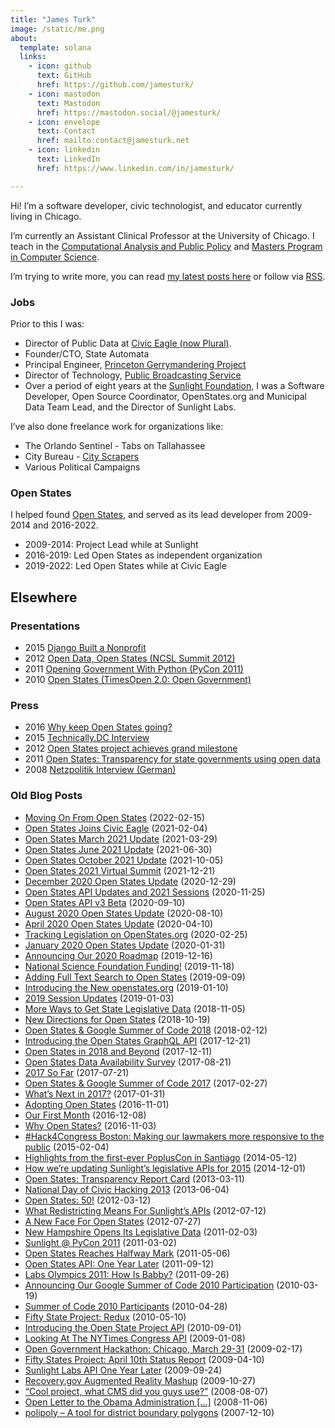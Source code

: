 ```yaml
---
title: "James Turk"
image: /static/me.png
about:
  template: solana
  links:
    - icon: github
      text: GitHub
      href: https://github.com/jamesturk/
    - icon: mastodon
      text: Mastodon
      href: https://mastodon.social/@jamesturk/
    - icon: envelope
      text: Contact
      href: mailto:contact@jamesturk.net
    - icon: linkedin
      text: LinkedIn
      href: https://www.linkedin.com/in/jamesturk/

---
```


Hi! I'm a software developer, civic technologist, and educator currently living in Chicago.

I'm currently an Assistant Clinical Professor at the University of Chicago. I teach in the [Computational Analysis and Public Policy](https://capp.uchicago.edu/) and [Masters Program in Computer Science](https://masters.cs.uchicago.edu/).

I'm trying to write more, you can read [my latest posts here](/) or follow via [RSS](http://localhost:4444/index.xml).

### Jobs

Prior to this I was:

* Director of Public Data at [Civic Eagle (now Plural)](https://www.pluralpolicy.com/).
* Founder/CTO, State Automata
* Principal Engineer, [Princeton Gerrymandering Project](https://gerrymander.princeton.edu/)
* Director of Technology, [Public Broadcasting Service](https://pbs.org)
* Over a period of eight years at the [Sunlight Foundation](https://sunlightfoundation.com), I was a Software Developer, Open Source Coordinator, OpenStates.org and Municipal Data Team Lead, and the Director of Sunlight Labs.

I've also done freelance work for organizations like:

* The Orlando Sentinel - Tabs on Tallahassee
* City Bureau - [City Scrapers](https://cityscrapers.org/)
* Various Political Campaigns

### Open States

I helped found [Open States](https://openstates.org), and served as its lead developer from 2009-2014 and 2016-2022.

* 2009-2014: Project Lead while at Sunlight
* 2016-2019: Led Open States as independent organization
* 2019-2022: Led Open States while at Civic Eagle

## Elsewhere

### Presentations

* 2015 [Django Built a Nonprofit](https://djangobirthday.com/talks/#django-nonprofit)
* 2012 [Open Data, Open States (NCSL Summit 2012)](https://www.ncsl.org/documents/nalit/OpenData-Turk.pdf)
* 2011 [Opening Government With Python (PyCon 2011)](https://us.pycon.org/2011/schedule/presentations/285/)
* 2010 [Open States (TimesOpen 2.0: Open Government)](https://open.blogs.nytimes.com/2010/09/24/timesopen-2-0-open-government-event/)

### Press

* 2016 [Why keep Open States going?](https://opensource.com/government/16/11/why-open-states)
* 2015 [Technically.DC Interview](https://technical.ly/dc/2015/02/19/how-i-work-sunlight-labs-james-turk/)
* 2012 [Open States project achieves grand milestone](https://opensource.com/government/12/3/open-states-project-achieves-grand-milestone)
* 2011 [Open States: Transparency for state governments using open data](https://opensource.com/government/11/9/open-states-transparency-state-governments-using-open-data)
* 2008 [Netzpolitik Interview (German)](https://netzpolitik.org/2008/netzpolitik-podcast-062-the-sunlight-foundation/)

### Old Blog Posts

* [Moving On From Open States](https://blog.openstates.org/james-moving-on/) (2022-02-15)
* [Open States Joins Civic Eagle](https://blog.openstates.org/open-states-joins-civic-eagle/) (2021-02-04)
* [Open States March 2021 Update](https://blog.openstates.org/open-states-2021-q1/) (2021-03-29)
* [Open States June 2021 Update](https://blog.openstates.org/open-states-2021-q2/) (2021-06-30)
* [Open States October 2021 Update](https://blog.openstates.org/open-states-2021-q3/) (2021-10-05)
* [Open States 2021 Virtual Summit](https://blog.openstates.org/open-states-virtual-summit-2021/) (2021-12-21)
* [December 2020 Open States Update](https://blog.openstates.org/december-2020/) (2020-12-29)
* [Open States API Updates and 2021 Sessions](https://blog.openstates.org/open-states-api-v3/) (2020-11-25)
* [Open States API v3 Beta](https://blog.openstates.org/open-states-api-v3-beta/) (2020-09-10)
* [August 2020 Open States Update](https://blog.openstates.org/august-2020-update/) (2020-08-10)
* [April 2020 Open States Update](https://blog.openstates.org/april-2020-update/) (2020-04-10)
* [Tracking Legislation on OpenStates.org](https://blog.openstates.org/tracking-legislation-on-open-states/) (2020-02-25)
* [January 2020 Open States Update](https://blog.openstates.org/jan-2020-update/) (2020-01-31)
* [Announcing Our 2020 Roadmap](https://blog.openstates.org/2020-roadmap/) (2019-12-16)
* [National Science Foundation Funding!](https://blog.openstates.org/openstates-nsf-funding/) (2019-11-18)
* [Adding Full Text Search to Open States](https://blog.openstates.org/adding-full-text-search-to-open-states-14b665c1fe30) (2019-09-09)
* [Introducing the New openstates.org](https://blog.openstates.org/introducing-the-new-openstates-org-64bcbd765f58) (2019-01-10)
* [2019 Session Updates](https://blog.openstates.org/2019-session-updates-f4a6244e9755) (2019-01-03)
* [More Ways to Get State Legislative Data](https://blog.openstates.org/more-ways-to-get-state-legislative-data-d9aece2245f0) (2018-11-05)
* [New Directions for Open States](https://blog.openstates.org/new-directions-716cab38c357) (2018-10-19)
* [Open States & Google Summer of Code 2018](https://blog.openstates.org/open-states-google-summer-of-code-2018-24e6493cbc9e) (2018-02-12)
* [Introducing the Open States GraphQL API](https://blog.openstates.org/introducing-the-upcoming-open-states-graphql-api-838f9d023868) (2017-12-21)
* [Open States in 2018 and Beyond](https://blog.openstates.org/open-states-in-2018-and-beyond-d35f1717982b) (2017-12-11)
* [Open States Data Availability Survey](https://blog.openstates.org/open-states-data-availability-survey-942ceba26fb0) (2017-08-21)
* [2017 So Far](https://blog.openstates.org/2017-so-far-a4847249ac4) (2017-07-21)
* [Open States & Google Summer of Code 2017](https://blog.openstates.org/open-states-google-summer-of-code-2017-e8f3895a9a81) (2017-02-27)
* [What's Next in 2017?](https://blog.openstates.org/whats-next-in-2017-5932ff0baa5d) (2017-01-31)
* [Adopting Open States](https://blog.openstates.org/adopting-open-states-e837741e97da/) (2016-11-01)
* [Our First Month](https://blog.openstates.org/our-first-month-aadd98a8e285/) (2016-12-08)
* [Why Open States?](https://blog.openstates.org/why-open-states-10caed7874c6/) (2016-11-03)
* [#Hack4Congress Boston: Making our lawmakers more responsive to the public](https://sunlightfoundation.com/2015/02/04/hack4congress-boston/) (2015-02-04)
* [Highlights from the first-ever PoplusCon in Santiago](https://sunlightfoundation.com/2014/05/12/highlights-from-the-first-ever-popluscon-in-santiago/) (2014-05-12)
* [How we’re updating Sunlight’s legislative APIs for 2015](https://sunlightfoundation.com/2014/12/01/how-were-updating-sunlights-legislative-apis-for-2015/) (2014-12-01)
* [Open States: Transparency Report Card](https://blog.openstates.org/2013-transparency-report-card/) (2013-03-11)
* [National Day of Civic Hacking 2013](https://sunlightfoundation.com/2013/06/04/national-day-of-civic-hacking-2013/) (2013-06-04)
* [Open States: 50!](https://blog.openstates.org/openstates-50/) (2012-03-12)
* [What Redistricting Means For Sunlight’s APIs](https://sunlightfoundation.com/2012/07/12/redistricting-2012/) (2012-07-12)
* [A New Face For Open States](https://blog.openstates.org/a-new-face/) (2012-07-27)
* [New Hampshire Opens Its Legislative Data](https://blog.openstates.org/new-hampshire-open-data/) (2011-02-03)
* [Sunlight @ PyCon 2011](https://sunlightfoundation.com/2011/03/02/sunlight-pycon-2011/) (2011-03-02)
* [Open States Reaches Halfway Mark](https://blog.openstates.org/halfway/) (2011-05-06)
* [Open States API: One Year Later](https://blog.openstates.org/api-1-year-later/) (2011-09-12)
* [Labs Olympics 2011: How Is Babby?](https://sunlightfoundation.com/2011/09/26/how-is-babby/) (2011-09-26)
* [Announcing Our Google Summer of Code 2010 Participation](https://sunlightfoundation.com/2010/03/19/announcing-our-google-summer-code-2010-participation/) (2010-03-19)
* [Summer of Code 2010 Participants](https://sunlightfoundation.com/2010/04/28/summer-code-2010-participants/) (2010-04-28)
* [Fifty State Project: Redux](https://blog.openstates.org/fifty-state-project-redux/) (2010-05-10)
* [Introducing the Open State Project API](https://blog.openstates.org/introducing-the-openstates-api/) (2010-09-01)
* [Looking At The NYTimes Congress API](https://sunlightfoundation.com/2009/01/08/nytimes-congress-api/) (2009-01-08)
* [Open Government Hackathon: Chicago, March 29-31](https://sunlightfoundation.com/2009/02/17/open-government-hackathon-chicago/) (2009-02-17)
* [Fifty States Project: April 10th Status Report](https://blog.openstates.org/april-2009/) (2009-04-10)
* [Sunlight Labs API One Year Later](https://sunlightfoundation.com/2009/09/24/sunlight-labs-api-one-year-later/) (2009-09-24)
* [Recovery.gov Augmented Reality Mashup](https://sunlightfoundation.com/2009/10/27/recoverygov-contracts-your-phone/) (2009-10-27)
* [“Cool project, what CMS did you guys use?”](https://sunlightfoundation.com/2008/08/07/cool-project-what-cms-did-you-guys-use/) (2008-08-07)
* [Open Letter to the Obama Administration [...]](https://sunlightfoundation.com/2008/11/06/open-letter-to-the-obama-administration-on-how-to-shine-sunlight/) (2008-11-06)
* [polipoly – A tool for district boundary polygons](https://sunlightfoundation.com/2007/12/10/polipoly/) (2007-12-10)
